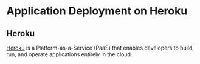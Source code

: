 
# Application Deployment on Heroku

## Heroku

[Heroku](https://www.heroku.com/) is a Platform-as-a-Service (PaaS) that enables developers to build, run, and operate applications entirely in the cloud.




